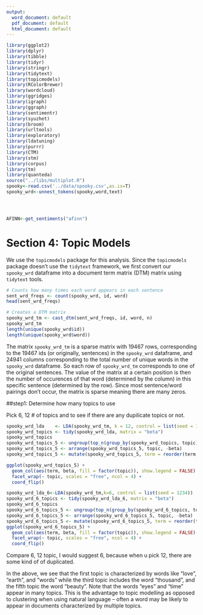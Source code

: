 ```yaml
---
output:
  word_document: default
  pdf_document: default
  html_document: default
---
```

```r
library(ggplot2)
library(dplyr)
library(tibble)
library(tidyr)
library(stringr)
library(tidytext)
library(topicmodels)
library(RColorBrewer)
library(wordcloud)
library(ggridges)
library(igraph)
library(ggraph)
library(sentimentr)
library(syuzhet)
library(broom)
library(urltools)
library(exploratory)
library(ldatuning)
library(purrr)
library(CTM)
library(stm)
library(corpus)
library(tm)
library(quanteda)
source("../libs/multiplot.R")
spooky<-read.csv('../data/spooky.csv',as.is=T)
spooky_wrd<-unnest_tokens(spooky,word,text)




AFINN<-get_sentiments("afinn")
```
# Section 4: Topic Models

We use the `topicmodels` package for this analysis.  Since the `topicmodels` package doesn't use the `tidytext` framework, we first convert our `spooky_wrd` dataframe into a document term matrix (DTM) matrix using `tidytext` tools.

```r
# Counts how many times each word appears in each sentence
sent_wrd_freqs <- count(spooky_wrd, id, word)
head(sent_wrd_freqs)

# Creates a DTM matrix
spooky_wrd_tm <- cast_dtm(sent_wrd_freqs, id, word, n)
spooky_wrd_tm
length(unique(spooky_wrd$id))
length(unique(spooky_wrd$word))
```
The matrix `spooky_wrd_tm` is a sparse matrix with 19467 rows, corresponding to the 19467 ids (or originally, sentences) in the `spooky_wrd` dataframe, and 24941 columns corresponding to the total number of unique words in the `spooky_wrd` dataframe.  So each row of `spooky_wrd_tm` corresponds to one of the original sentences.  The value of the matrix at a certain position is then the number of occurences of that word (determined by the column) in this specific sentence (determined by the row).  Since most sentence/word pairings don't occur, the matrix is sparse meaning there are many zeros.

##step1: Determine how many topics to use

Pick 6, 12 # of topics and to see if there are any dupilicate topics or not.

```r
spooky_wrd_lda    <- LDA(spooky_wrd_tm, k = 12, control = list(seed = 1234))
spooky_wrd_topics <- tidy(spooky_wrd_lda, matrix = "beta")
spooky_wrd_topics
spooky_wrd_topics_5 <- ungroup(top_n(group_by(spooky_wrd_topics, topic), 5, beta))
spooky_wrd_topics_5 <- arrange(spooky_wrd_topics_5, topic, -beta)
spooky_wrd_topics_5 <- mutate(spooky_wrd_topics_5, term = reorder(term, beta))

ggplot(spooky_wrd_topics_5) +
  geom_col(aes(term, beta, fill = factor(topic)), show.legend = FALSE) +
  facet_wrap(~ topic, scales = "free", ncol = 4) +
  coord_flip()

spooky_wrd_lda_6<-LDA(spooky_wrd_tm,k=6, control = list(seed = 1234))
spooky_wrd_6_topics <- tidy(spooky_wrd_lda_6, matrix = "beta")
spooky_wrd_6_topics
spooky_wrd_6_topics_5 <- ungroup(top_n(group_by(spooky_wrd_6_topics, topic), 5, beta))
spooky_wrd_6_topics_5 <- arrange(spooky_wrd_6_topics_5, topic, -beta)
spooky_wrd_6_topics_5 <- mutate(spooky_wrd_6_topics_5, term = reorder(term, beta))
ggplot(spooky_wrd_6_topics_5) +
  geom_col(aes(term, beta, fill = factor(topic)), show.legend = FALSE) +
  facet_wrap(~ topic, scales = "free", ncol = 4) +
  coord_flip()
```
Compare 6, 12 topic, I would suggest 6, because when u pick 12, there are some kind of of duplicated. 

In the above, we see that the first topic is characterized by words like "love", "earth", and "words" while the third topic includes the word "thousand", and the fifth topic the word "beauty".  Note that the words "eyes" and "time" appear in many topics.  This is the advantage to topic modelling as opposed to clustering when using natural language -- often a word may be likely to appear in documents characterized by multiple topics.
